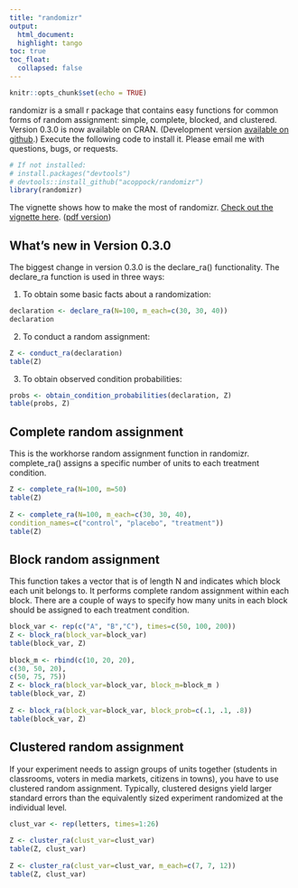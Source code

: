 ```yaml
---
title: "randomizr"
output: 
  html_document:
  highlight: tango
toc: true
toc_float:
  collapsed: false
---
```

  
```r
knitr::opts_chunk$set(echo = TRUE)
```

randomizr is a small r package that contains easy functions for common forms of random assignment: simple, complete, blocked, and clustered. Version 0.3.0 is now available on CRAN.  (Development version [available on github](https://github.com/DeclareDesign/randomizr).) Execute the following code to install it. Please email me with questions, bugs, or requests.

```r
# If not installed:
# install.packages("devtools")
# devtools::install_github("acoppock/randomizr")
library(randomizr)
```


The vignette shows how to make the most of randomizr. [Check out the vignette here](http://www.columbia.edu/~ac3242/randomizr_vignette.html). ([pdf version](/statistical/randomizr_vignette))

## What’s new in Version 0.3.0

The biggest change in version 0.3.0 is the declare_ra() functionality. The declare_ra function is used in three ways:

1. To obtain some basic facts about a randomization:
```r
declaration <- declare_ra(N=100, m_each=c(30, 30, 40))
declaration
```

2. To conduct a random assignment:
```r
Z <- conduct_ra(declaration)
table(Z)
```

3. To obtain observed condition probabilities:
```r
probs <- obtain_condition_probabilities(declaration, Z)
table(probs, Z)
```

## Complete random assignment
This is the workhorse random assignment function in randomizr.  complete_ra() assigns a specific number of units to each treatment condition.
```r
Z <- complete_ra(N=100, m=50)
table(Z)
 
Z <- complete_ra(N=100, m_each=c(30, 30, 40),
condition_names=c("control", "placebo", "treatment"))
table(Z)
```

## Block random assignment
This function takes a vector that is of length N and indicates which block each unit belongs to. It performs complete random assignment within each block.   There are a couple of ways to specify how many units in each block should be assigned to each treatment condition.
```r
block_var <- rep(c("A", "B","C"), times=c(50, 100, 200))
Z <- block_ra(block_var=block_var)
table(block_var, Z)
 
block_m <- rbind(c(10, 20, 20),
c(30, 50, 20),
c(50, 75, 75))
Z <- block_ra(block_var=block_var, block_m=block_m )
table(block_var, Z)
 
Z <- block_ra(block_var=block_var, block_prob=c(.1, .1, .8))
table(block_var, Z)
```

## Clustered random assignment
If your experiment needs to assign groups of units together (students in classrooms, voters in media markets, citizens in towns), you have to use clustered random assignment.  Typically, clustered designs yield larger standard errors than the equivalently sized experiment randomized at the individual level.
```r
clust_var <- rep(letters, times=1:26)
 
Z <- cluster_ra(clust_var=clust_var)
table(Z, clust_var)
 
Z <- cluster_ra(clust_var=clust_var, m_each=c(7, 7, 12))
table(Z, clust_var)
```